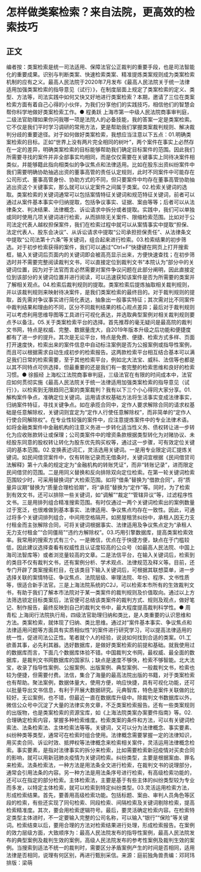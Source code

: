 # 怎样做类案检索？来自法院，更高效的检索技巧
## 正文
编者按：类案检索是统一司法适用、保障法官公正裁判的重要手段，也是司法智能化的重要成果。识别与判断类案、快速检索类案、精准提炼类案规则成为类案检索机制的应有之义。最高人民法院于2020年7月发布《最高人民法院关于统一法律适用加强类案检索的指导意见（试行）》，在制度层面上规定了类案检索的定义、类型、方法等，司法实践中如何又快又好地进行类案检索？本期，邀请了三位在类案检索方面有着自己心得的小伙伴，为我们分享他们的实践技巧，相信他们的智慧会帮你科学地做好类案检索工作。● 程勇跃 上海市第一中级人民法院商事审判庭，二级法官助理如果你问我哪一项是法院人的必备技能，我的答案一定是类案检索。它不仅是我们平时学习调研的常用方法，更是帮助我们掌握类案裁判规则、解决裁判分歧的重要途径。对于如何做好类案检索，我想应当注意以下五点：01.明确类案检索的目标。正如“世界上没有两片完全相同的树叶”，两个案件在事实上必然存在一定的差异，明确类案检索的目标能够帮助我们确定目标案件的范围。因此我们所需要寻找的案件并非全部事实均相同，而是仅仅需要在关键事实上同待决案件相类似，并能够籍此指向相类似的争议焦点和法律适用。比如在股东出资纠纷案件中我们需要明确协助抽逃出资的董事高管的责任认定规则，此时不同案件中可能存在公司形式、董事高管身份、协助方式的不同，但只要案件中均存在董事高管协助抽逃出资这个关键事实，那么就可以认定案件之间属于类案。02.检索关键词的选取。类案检索的关键词通常可以包括案情特征关键词和规范特征关键词，前者可以通过从案件基本事实中归纳提取，包括争议事实、证据、案由等等；后者可以从法律条文、判决结果、法律概念、诉讼请求中拆分或者提取。实践中，我们可以单独或同时使用几项关键词进行检索，从而排除无关案件、限缩检索范围。比如对于公司法定代表人越权担保案件，我们在检索过程中就可以从案情事实中提取“担保、法定代表人、股东会决议”、从诉讼请求中提取“公司承担担保责任”、从法律条文中提取“公司法第十六条”等关键词，组合起来进行检索。03.检索结果的初步筛选。对于初步检索获得的案件，我们可以通过“Ctrl+F”快捷键在网页上打开搜索框，输入关键词后页面内的关键词即会被高亮显示出来，方便快速查找；在初步筛选时并不需要完整阅读裁判文书，可以直接定位到裁判文书“本院认为”部分中的关键词位置，因为对于法官而言必然需要对案件争议问题在此部分阐明，因此直接定位到该部分的关键词位置并进行阅读，可以迅速获知该案件是否为所需要的类案并了解相关观点。04.检索后裁判规则的提取。类案检索后提炼抽取相关裁判规则，并以该裁判规则来映射待决案件，是我们类案检索的最终目的。对于裁判规则的提取，首先需对争议事实进行简化表达，抽象出一般事实特征；其次需对比不同案件中裁判结果和理由的不同，区分不同裁判结果的核心观点差异；最后对于裁判规则可以考虑利用思维导图等工具进行可视化表达，并选取典型案例对相关裁判规则要点予以备注。05.关于类案检索平台的选择。首先推荐的毫无疑问是最高院的裁判文书网，特点是权威、完整、数据量庞大，自2019年版本升级之后功能和便捷度都有了进一步的提升。其次是无讼平台，特点是免费、便捷、检索方式多样、页面打开速度快，检索出来的案件信息中自动标注案例是否为公报案例或指导性案例，而且可以根据需求自动生成初步的检索报告。这两款检索平台相互结合基本可以满足我们日常的检索需要，至于其他检索平台，例如北大法宝、威科、法信等也都是以其不同特点可供选择，但最重要的还是我们有一套完整的检索思维和良好的检索习惯。● 徐振经 上海松江法院商事审判庭，三级法官在有限的时间成本中，法官应如何贯彻实施《最高人民法院关于统一法律适用加强类案检索的指导意见（试行）》，以检索到无限趋同己案的类案裁判？我有以下三个小心得同大家分享。01.解构案件争点，准确定位关键词。运用请求权基础方法将生活事实变成法律事实，归纳案件特征，寻找关键争点。如在承揽合同中，定作人要求解除合同的请求权基础是任意解除权，关键词则宜定为“定作人行使任意解除权”，而非简单的“定作人行使合同解除权”。在专业性较强的案件中，应注意提炼案件中的专业法律术语。如将金融类案件中金融机构的注意义务进一步转化适当性义务、债权转让进一步转化为应收账款转让或保理；公司类案件中的增资条款根据类型转化为对赌协议、未经股东同意的股权转让转化为股东优先购买权等，通过这一步骤，可有效定位关键词的基本范围。02.变换表述词汇，灵活选用关键词。一是用专业限定词汇提炼关键词。如民间借贷案件中，仅有转账记录而无借条时，关键词宜根据《民间借贷司法解释》第十六条的规定定为“金融机构的转账凭证”，而非“转账记录”，进而限定民间借贷的范围。二是用同义替换和反向排除双向定位检索。在第一轮关键词检索范围较少时，可采用替换词扩大检索范围。如将“借条”替换为“借款合同”，将“质量异议期”替换为“质量合理检验期”，将“承揽”替换为“定作”等。同时，为了检索到有效文书，还可以排除一些关键词，如“调解”“裁定”“管辖异议”等，过滤程序性文书。三是用排列组合精准搜索范围。有时仅通过一两个关键词检索出的案例数量过于宽泛，也很难做到基本事实、法律适用、争议焦点均存在一致性。因此，可通过将多个关键词排列组合，中间用空格隔开。如房屋租赁纠纷中，承租人因无力支付租金而主张解除合同，可将关键词根据事实、法律适用及争议焦点定为“承租人无力支付租金”“合同僵局”“违约方解除权”。03.巧用引擎数据库，提高类案检索效率。我常用的搜索方式有三个。一是微信，优点在于快捷方便，缺点在于门槛较低，因此建议选择查看有权威性且认证度较高的公众号（如最高人民法院、中国上海司法智库等）或者浏览量较高的文章。二是法信平台，在输入关键词后，检索到的类目不仅有裁判文书，还有案例分析、学术观点、法律规范及释义等。目前，还专门开辟了类案搜索栏目，在该类目下输入关键词后，可根据其联想菜单，进一步选择关联的案情特征、争议焦点、法院层级、审理法院、年份、程序、文书性质等，很适合新手法官。三是上海法院系统的C2J，可以检索本市所有的生效裁判文书，有助于我们了解本市法院对于某一类案件的裁判规则及价值取向。通过以上方法筛选锁定目标类案后，法官便可总结该类案件的裁判方式、规则及观点，做好笔记、制作报告，最终反映到自己的裁判文书中，最大程度提高裁判科学性。● 周青松 上海闵行法院执行局，四级法官助理归纳和类比，是人类重要的认识思维和方法。类案检索，就体现了归纳、类比思维。通过对“案件基本事实、争议焦点和法律适用问题等方面具有实质相似性”的案件进行研究学习，可以提高法律适用的统一性，促进司法公正性。笔者就个人的经验，说说如何找到合适的类案。01.工欲善其事，必先利其器。选好数据库，是做好类案检索的前提和基础。就我使用过的数据库而言，下面几个数据库体验不错。中国裁判文书网，最权威、最全面的数据库，是裁判文书网数据库的国家队；缺点是速度不够快，检索不够智能。北大法宝，收录了指导性案例、公报案例、出版案例、典型案例、一般裁判文书，检索也较为便捷，但需要付费。法信，集合了海量的最高法院出版的书籍，对于类案检索也有帮助。聚法案例，数据体量大，使用方便，响应快捷，具有可视化功能，还可以批量导出文书信息，有利于开展大数据研究。元典智库，特色是案件关联做的比较好。无讼案例，也不错，但最近一直在数据库升级中。除裁判文书数据库以外，微信公众号中沉淀了大量的法律实务文章，不乏类案检索报告。还有一些类案规则的出版物，也是类案检索的资源宝库，如《上海法院类案办案要件指南》等。02.合理确定检索内容，掌握多种检索维度。检索类案的条件和方法，可以有关键词检索法、法条检索法、主体检索法等等。关键词，又可以分为法律概念、事实要素、纠纷种类等类型，通常可在检索时组合使用。法律概念需要掌握一定的法律知识，用买卖合同、诉讼时效、抵押权等法律概念来检索相关案件，灵活运用法律概念检索。事实要素，是指对法律事实的拆分来检索，比如需要检索新冠疫情对买卖合同的影响，就可以用新冠肺炎疫情为关键词检索。纠纷类型，主要是根据案由、罪名来检索。法条检索法，一种方法是用法条全文进行检索，在裁判文书的说理部分，通常会引用法条的内容。另一种方法是用法条序号进行检索，有高级检索功能的，还可以在指定的部分检索。主体检索法，主要是基于有些主体的纠纷类型较为专业而多发，以特定主体检索，就可以检索到特定纠纷类型。03.灵活运用检索方法，形成检索结果。首先，要善用高级检索功能。包括标题、案由、审判人员角色等区段的检索，有些还实现了同句检索、同段检索、间隔检索及关键词剔除检索，提高检索精准度。其次，要会用检索逻辑符号。最后，要灵活确定检索内容。在检索特定类型主体进时，不一定要输入完整的公司名称，可以输入“银行”“保险”等关键词。检索结束以后，要用合理的方法对检索结果进行处理，形成检索报告。在案例的效力层级方面，大致顺序为：最高人民法院发布的指导性案例，最高人民法院发布的典型案例及裁判生效的案例，高级人民法院发布的参考性案例及裁判生效的案例。当搜索到适法不统一的裁判时，需要区分矛盾案例产生的时间是否相同，适用法律是否相同，说理有何区别，再进行甄别采信。来源：庭前独角兽责编：邓珂玮排版：梁萌